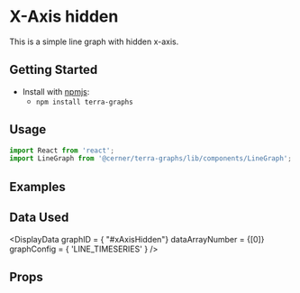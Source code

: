 
# X-Axis hidden

This is a simple line graph with hidden x-axis.

## Getting Started

- Install with [npmjs](https://www.npmjs.com):
  - `npm install terra-graphs`

## Usage

```jsx
import React from 'react';
import LineGraph from '@cerner/terra-graphs/lib/components/LineGraph';
```
## Examples
<LineGraph />

## Data Used
<DisplayData graphID = { "#xAxisHidden"} dataArrayNumber = {[0]} graphConfig = { 'LINE_TIMESERIES' } />

## Props
<PropsTable />